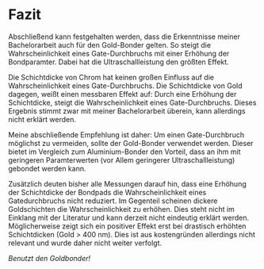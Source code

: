 # Fazit {#conclusion}

Abschließend kann festgehalten werden, dass die Erkenntnisse meiner Bachelorarbeit auch für den Gold-Bonder gelten. 
So steigt die Wahrscheinlichkeit eines Gate-Durchbruchs mit einer Erhöhung der Bondparamter. 
Dabei hat die Ultraschallleistung den größten Effekt. 

Die Schichtdicke von Chrom hat keinen großen Einfluss auf die Wahrscheinlichkeit eines Gate-Durchbruchs. 
Die Schichtdicke von Gold dagegen, weißt einen messbaren Effekt auf: 
Durch eine Erhöhung der Schichtdicke, steigt die Wahrscheinlichkeit eines Gate-Durchbruchs. 
Dieses Ergebnis stimmt zwar mit meiner Bachelorarbeit überein, kann allerdings nicht erklärt werden.

Meine abschließende Empfehlung ist daher: 
Um einen Gate-Durchbruch möglichst zu vermeiden, sollte der Gold-Bonder verwendet werden. 
Dieser bietet im Vergleich zum Aluminium-Bonder den Vorteil, dass an ihm mit geringeren Paramterwerten (vor Allem geringerer Ultraschallleistung) gebondet werden kann.

Zusätzlich deuten bisher alle Messungen darauf hin, dass eine Erhöhung der Schichtdicke der Bondpads die Wahrscheinlichkeit eines Gatedurchbruchs nicht reduziert. 
Im Gegenteil scheinen dickere Goldschichten die Wahrscheinlichkeit zu erhöhen. 
Dies steht nicht im Einklang mit der Literatur und kann derzeit nicht eindeutig erklärt werden. 
Möglicherweise zeigt sich ein positiver Effekt erst bei drastisch erhöhten Schichtdicken (Gold > 400 nm).
Dies ist aus kostengründen allerdings nicht relevant und wurde daher nicht weiter verfolgt.

*Benutzt den Goldbonder!*
